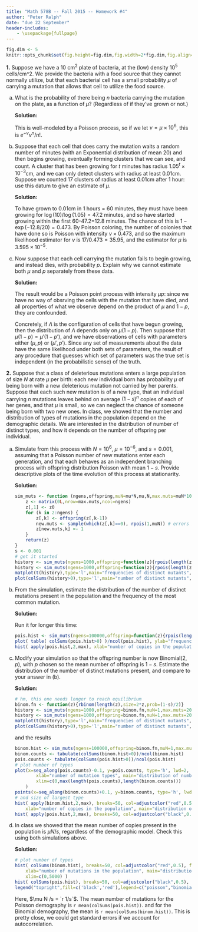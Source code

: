 ```yaml
---
title: "Math 578B -- Fall 2015 -- Homework #4"
author: "Peter Ralph"
date: "due 22 September"
header-includes:
    - \usepackage{fullpage}
---
```


\newcommand{\calA}{\mathcal{A}}
\renewcommand{\P}{\mathbb{P}}
\newcommand{\E}{\mathbb{E}}
\newcommand{\given}{\mid}
\newcommand{\oneb}{\mathbf{1}}
\newcommand{\cor}{\text{cor}\,}

<!-- wrap solutions in \ifdef{SOLUTIONS} ... \endif -->

```r
fig.dim <- 5
knitr::opts_chunk$set(fig.height=fig.dim,fig.width=2*fig.dim,fig.align='center')
```


**1.** 
Suppose we have a 10 cm$^2$ plate of bacteria, at the (low) density $10^5$ cells/cm^2.
We provide the bacteria with a food source that they cannot normally utilize,
but that each bacterial cell has a small probability $\mu$ of carrying a mutation
that allows that cell to utilize the food source.

a.  What is the probability of there being $n$ bacteria carrying the mutation on the plate, 
    as a function of $\mu$?  (Regardless of if they've grown or not.)

    \ifdef{SOLUTIONS}
    **Solution:**
    
    This is well-modeled by a Poisson process,
    so if we let $\nu=\mu\times10^{6}$, this is $e^{-\nu} \nu^n/n!$.
    
    \endif

b.  Suppose that 
    each cell that does carry the mutation 
    waits a random number of minutes (with an Exponential distribution of mean 20)
    and then begins growing,
    eventually forming clusters that we can see, and count.
    A cluster that has been growing for $t$ minutes has radius $1.05^t \times 10^{-3}$cm,
    and we can only detect clusters with radius at least 0.01cm.
    Suppose we counted 17 clusters of radius at least 0.01cm after 1 hour:
    use this datum to give an estimate of $\mu$.

    \ifdef{SOLUTIONS}
    **Solution:**
    
    To have grown to 0.01cm in 1 hours = 60 minutes, they must have been growing for
    $\log(10)/\log(1.05)=47.2$ minutes,
    and so have started growing within the first 60-47.2=12.8 minutes.
    The chance of this is $1-\exp(-12.8/20)=0.473$.
    By Poisson coloring,
    the number of colonies that have done so is Poisson with intensity $\nu \times 0.473$,
    and so the maximum likelihood estimator for $\nu$ is $17/0.473=35.95$,
    and the estimator for $\mu$ is $3.595 \times 10^{-5}$.
    
    \endif

c.  Now suppose that each cell carrying the mutation fails to begin growing,
    and instead dies, with probability $p$.
    Explain why we cannot estimate both $\mu$ and $p$ separately from these data.

    \ifdef{SOLUTIONS}
    **Solution:**

    The result would be a Poisson point process with intensity $\mu p$:
    since we have no way of obsrving the cells with the mutation that have died,
    and all properties of what we observe depend on the product of $\mu$ and $1-p$, 
    they are confounded.

    Concretely, if $\Lambda$ is the configuration of cells that have begun growing,
    then the distribution of $\Lambda$ depends only on $\mu (1-p)$.
    Then suppose that $\mu (1-p) = \mu' (1-p')$,
    and we have observations of cells with parameters either $(\mu,p)$ or $(\mu',p')$.
    Since any set of measurements about the data have the same likelihood under both sets of parameters,
    the result of any procedure that guesses which set of parameters was the true set
    is independent (in the probabilistic sense) of the truth.

    \endif


**2.** Suppose that a class of deleterious mutations enters a large population of size $N$ at rate $\mu$ per birth:
each new individual born has probability $\mu$ of being born with a new deleterious mutation not carried by her parents.
Suppose that each such new mutation is of a new type,
that an individual carrying $n$ mutations leaves behind on average $(1-s)^n$ copies of each of her genes,
and that $\mu$ is small, so we can neglect the chance of someone being born with two new ones.
In class, we showed that the number and distribution of types of mutations in the population
depend on the demographic details.
We are interested in the distribution of number of distinct types,
and how it depends on the number of offspring per individual.

a.  Simulate from this process with $N=10^6$, $\mu=10^{-6}$, and $s=0.001$,
    assuming that a Poisson number of new mutations enter each generation,
    and that each behaves as an independent branching process
    with offspring distribution Poisson with mean $1-s$.
    Provide descriptive plots of the time evolution of this process
    at stationarity.

    \ifdef{SOLUTIONS}
    **Solution:**
    

    ```r
    sim_muts <- function (ngens,offspring,muN=mu*N,mu,N,max.muts=muN*100,z0=0) {
        z <- matrix(0L,nrow=max.muts,ncol=ngens)
        z[,1] <- z0
        for (k in 2:ngens) {
            z[,k] <- offspring(z[,k-1])
            new.muts <- sample(which(z[,k]==0), rpois(1,muN)) # errors if max.muts isn't big enough
            z[new.muts,k] <- 1
        }
        return(z)
    }
    s <- 0.001
    # get it started
    history <- sim_muts(ngens=1000,offspring=function(z){rpois(length(z),lambda=(1-s)*z)},muN=1,max.muts=200)
    history <- sim_muts(ngens=1000,offspring=function(z){rpois(length(z),lambda=(1-s)*z)},muN=1,max.muts=200,z0=history[,1000])
    matplot(t(history),type='l',main="frequencies of distinct mutants",xlab="generations",ylab="numbers")
    plot(colSums(history>0),type='l',main="number of distinct mutants",xlab="generations",ylab="number")
    ```

    
    \endif

b.  From the simulation, estimate the distribution of the number of distinct mutations present in the population
    and the frequency of the most common mutation.

    \ifdef{SOLUTIONS}
    **Solution:**
   
    Run it for longer this time:
    ```r
    pois.hist <- sim_muts(ngens=100000,offspring=function(z){rpois(length(z),lambda=(1-s)*z)},muN=1,max.muts=200,z0=history[,ncol(history)])
    plot( table( colSums(pois.hist>0) )/ncol(pois.hist), ylab="frequency", xlab="number of mutation types", main="distribution of number of mutation types" )
    hist( apply(pois.hist,2,max), xlab="number of copies in the population", main="distribution of most common mutation", breaks=50 )
    ```
    
    \endif

c.  Modify your simulation so that the offspring number is now Binomial$(2,p)$, with $p$ chosen so the mean number of offspring is $1-s$.
    Estimate the distribution of the number of distinct mutations present,
    and compare to your answer in (b).


    \ifdef{SOLUTIONS}
    **Solution:**
   
    ```r
    # hm, this one needs longer to reach equilibrium
    binom.fn <- function(z){rbinom(length(z),size=2*z,prob=(1-s)/2)}
    history <- sim_muts(ngens=1000,offspring=binom.fn,muN=1,max.muts=200)
    history <- sim_muts(ngens=1000,offspring=binom.fn,muN=1,max.muts=200,z0=history[,1000])
    matplot(t(history),type='l',main="frequencies of distinct mutants",xlab="generations",ylab="numbers")
    plot(colSums(history>0),type='l',main="number of distinct mutants",xlab="generations",ylab="number")
    ```
    and the results
    ```r
    binom.hist <- sim_muts(ngens=100000,offspring=binom.fn,muN=1,max.muts=200,z0=history[,1000])
    binom.counts <- tabulate(colSums(binom.hist>0))/ncol(binom.hist)
    pois.counts <- tabulate(colSums(pois.hist>0))/ncol(pois.hist)
    # plot number of types
    plot(x=seq_along(pois.counts)-0.1, y=pois.counts, type='h', lwd=2, ylab="frequency", 
            xlab="number of mutation types", main="distribution of number of mutation types",
            xlim=c(0,max(length(pois.counts),length(binom.counts)))
        )
    points(x=seq_along(binom.counts)+0.1, y=binom.counts, type='h', lwd=2, col='red' )
    # and size of largest type
    hist( apply(binom.hist,2,max), breaks=50, col=adjustcolor("red",0.5), freq=FALSE, 
        xlab="number of copies in the population", main="distribution of most common mutation"  )
    hist( apply(pois.hist,2,max), breaks=50, col=adjustcolor("black",0.5), freq=FALSE, add=TRUE )
    ```
    
    \endif


d.  In class we showed that the mean number of copies present in the population
    is $\mu N/s$, regardless of the demographic model.
    Check this using both simulations above.

    \ifdef{SOLUTIONS}
    **Solution:**
   
    ```r
    # plot number of types
    hist( colSums(binom.hist), breaks=50, col=adjustcolor("red",0.5), freq=FALSE, 
        xlab="number of mutations in the population", main="distribution of total number of mutations",
        xlim=c(0,5000) )
    hist( colSums(pois.hist), breaks=50, col=adjustcolor("black",0.5), freq=FALSE, add=TRUE )
    legend("topright",fill=c('black','red'),legend=c("poisson","binomial"))
    ```
    Here, $\mu N /s = `r 1/s`$.
    The mean number of mutations for the Poisson demography is `r mean(colSums(pois.hist))`.
    and for the Binomial demography, the mean is `r mean(colSums(binom.hist))`.
    This is pretty close, we could get standard errors if we account for autocorrelation.

    \endif

<!--  lifetime estimate

\ifdef{SOLUTIONS}
```r
sim_lifetime <- function (ngens,offspring,z=1,...) {
    k <- 1
    while ( k<ngens ) {
        z <- sum(offspring(z,...)) 
        if (z==0) { break; } else { k <- k+1 }
    }
    return(k-1)
}

ngens <- 1e8
svals <- 10^(seq(-4,-2,length.out=10))
nreps <- 1e4

pois.lts <- lapply(svals, function (s) { replicate( nreps, sim_lifetime(ngens,rpois,lambda=1-s) ) } )
pois.means <- sapply( pois.lts, mean, na.rm=TRUE )
pois.sds <- sapply( pois.lts, sd, na.rm=TRUE )

geom.lts <- lapply(svals, function (s) { replicate( nreps, sim_lifetime(ngens,rgeom,prob=1/(2-s)) ) } )
geom.means <- sapply( geom.lts, mean, na.rm=TRUE )
geom.sds <- sapply( geom.lts, sd, na.rm=TRUE )

bif.lts <- lapply( svals, function (s) { replicate( nreps, sim_lifetime(ngens,rbinom,size=2,prob=(1-s)/2)) } )
bif.means <- sapply( bif.lts, mean, na.rm=TRUE )
bif.sds <- sapply( bif.lts, sd, na.rm=TRUE )

layout(t(1:2))

plot( svals, pois.means, col='red', ylim=range(pois.means,geom.means,bif.means) )
arrows( x0=svals, y0=pois.means-2*pois.sds/sqrt(nreps), y1=pois.means+2*pois.sds/sqrt(nreps), angle=90, code=3, col='red' )
points( svals, geom.means, col='blue' )
arrows( x0=svals, y0=geom.means-2*geom.sds/sqrt(nreps), y1=geom.means+2*geom.sds/sqrt(nreps), angle=90, code=3, col='blue' )
points( svals, bif.means, col='green' )
arrows( x0=svals, y0=bif.means-2*bif.sds/sqrt(nreps), y1=bif.means+2*bif.sds/sqrt(nreps), angle=90, code=3, col='green' )

plot( svals, pois.means, col='red', ylim=range(pois.means,geom.means,bif.means), log='xy' )
arrows( x0=svals, y0=pois.means-2*pois.sds/sqrt(nreps), y1=pois.means+2*pois.sds/sqrt(nreps), angle=90, code=3, col='red' )
abline( coef( lm( log10(pois.means) ~ log10(svals) ) ), untf=FALSE, col='red' )
points( svals, geom.means, col='blue' )
arrows( x0=svals, y0=geom.means-2*geom.sds/sqrt(nreps), y1=geom.means+2*geom.sds/sqrt(nreps), angle=90, code=3, col='blue' )
abline( coef( lm( log10(geom.means) ~ log10(svals) ) ), untf=FALSE, col='blue' )
points( svals, bif.means, col='green' )
arrows( x0=svals, y0=bif.means-2*bif.sds/sqrt(nreps), y1=bif.means+2*bif.sds/sqrt(nreps), angle=90, code=3, col='green' )
abline( coef( lm( log10(bif.means) ~ log10(svals) ) ), untf=FALSE, col='green' )

coefs <- rbind(
        poisson=coef( lm( log(pois.means) ~ log(svals) ) ),
        geometric=coef( lm( log(geom.means) ~ log(svals) ) ),
        bifurcating=coef( lm( log(bif.means) ~ log(svals) ) )
    )
coefs

```
\endif

-->
